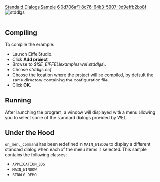 [[Property:title|Standard Dialogs Sample]]
[[Property:weight|6]]
[[Property:uuid|0d706af1-8c76-64b3-5907-0d9effb2bb8f]]
[[Image:stddlgs|stddlgs]]  <br/>
<br/>

==Compiling==

To compile the example: 
* Launch EiffelStudio. 
* Click '''Add project'''
* Browse to ''$ISE_EIFFEL\examples\wel\stddlgs\''. 
* Choose ''stddlgs.ecf''
* Choose the location where the project will be compiled, by default the same directory containing the configuration file. 
* Click '''OK'''. 

==Running==
After launching the program, a window will displayed with a menu allowing you to select some of the standard dialogs provided by WEL. 
==Under the Hood==
<code>on_menu_command</code> has been redefined in <code>MAIN_WINDOW</code> to display a different standard dialog when each of the menu items is selected. 
This sample contains the following classes: 
* <code>APPLICATION_IDS</code>
* <code>MAIN_WINDOW</code>
* <code>STDDLG_DEMO</code>

{{seealso| '''See Also''' <br/>
[[WEL_OPEN_FILE_DIALOG|WEL_OPEN_FILE_DIALOG]]  <br/>
[[WEL_CHOOSE_FONT_DIALOG|WEL_CHOOSE_FONT_DIALOG]]  <br/>
[[WEL_CHOOSE_COLOR_DIALOG|WEL_CHOOSE_COLOR_DIALOG]]  <br/>
[[WEL_PRINT_DIALOG|WEL_PRINT_DIALOG]]  }}





